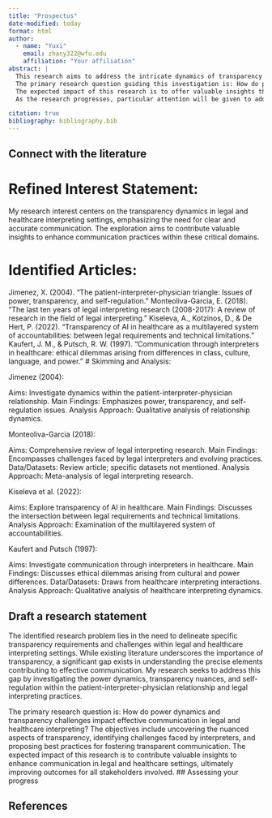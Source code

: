 ```yaml
---
title: "Prospectus"
date-modified: today
format: html
author:
  - name: "Yuxi"
    email: zhany322@wfu.edu
    affiliation: "Your affiliation"
abstract: |
  This research aims to address the intricate dynamics of transparency in legal and healthcare interpreting settings, contributing to the enhancement of communication efficacy within these critical domains. The study is prompted by the observed gap in understanding specific transparency requirements and challenges that influence the clarity and accuracy of communication. Drawing insights from key articles, including Jimenez (2004), Monteoliva-Garcia (2018), Kiseleva et al. (2022), and Kaufert and Putsch (1997), the research focuses on uncovering the nuanced elements within the patient-interpreter-physician relationship and legal interpreting practices. 
  The primary research question guiding this investigation is: How do power dynamics and transparency challenges impact effective communication in legal and healthcare interpreting? To address this question, the research objectives include delving into the intricacies of transparency, identifying challenges faced by interpreters, and proposing best practices to foster transparent communication. The methodology involves qualitative analysis of the power dynamics, transparency nuances, and self-regulation within the patient-interpreter-physician relationship, supplemented by a meta-analysis of legal interpreting research practices. Additionally, the study explores the intersection of legal requirements and technical limitations in AI-driven healthcare communication. 
  The expected impact of this research is to offer valuable insights that contribute to the refinement of communication practices in legal and healthcare settings. By unveiling the complexities of transparency, the study aims to improve outcomes for all stakeholders involved, fostering a more effective and ethical communication environment.
  As the research progresses, particular attention will be given to addressing challenges related to data availability, ensuring a robust and comprehensive exploration of the identified articles, and seeking expert consultation to refine the research focus and gather additional insights. The study holds the potential to significantly advance our understanding of transparency dynamics, ultimately benefiting the fields of legal and healthcare interpreting.

citation: true
bibliography: bibliography.bib
---
```


## Connect with the literature

# Refined Interest Statement:
My research interest centers on the transparency dynamics in legal and healthcare interpreting settings, emphasizing the need for clear and accurate communication. The exploration aims to contribute valuable insights to enhance communication practices within these critical domains.

# Identified Articles:

Jimenez, X. (2004). "The patient-interpreter-physician triangle: Issues of power, transparency, and self-regulation."
Monteoliva-Garcia, E. (2018). "The last ten years of legal interpreting research (2008-2017): A review of research in the field of legal interpreting."
Kiseleva, A., Kotzinos, D., & De Hert, P. (2022). "Transparency of AI in healthcare as a multilayered system of accountabilities: between legal requirements and technical limitations."
Kaufert, J. M., & Putsch, R. W. (1997). "Communication through interpreters in healthcare: ethical dilemmas arising from differences in class, culture, language, and power."
# Skimming and Analysis:

Jimenez (2004):

Aims: Investigate dynamics within the patient-interpreter-physician relationship.
Main Findings: Emphasizes power, transparency, and self-regulation issues.
Analysis Approach: Qualitative analysis of relationship dynamics.

Monteoliva-Garcia (2018):

Aims: Comprehensive review of legal interpreting research.
Main Findings: Encompasses challenges faced by legal interpreters and evolving practices.
Data/Datasets: Review article; specific datasets not mentioned.
Analysis Approach: Meta-analysis of legal interpreting research.

Kiseleva et al. (2022):

Aims: Explore transparency of AI in healthcare.
Main Findings: Discusses the intersection between legal requirements and technical limitations.
Analysis Approach: Examination of the multilayered system of accountabilities.

Kaufert and Putsch (1997):

Aims: Investigate communication through interpreters in healthcare.
Main Findings: Discusses ethical dilemmas arising from cultural and power differences.
Data/Datasets: Draws from healthcare interpreting interactions.
Analysis Approach: Qualitative analysis of healthcare interpreting dynamics.

## Draft a research statement

The identified research problem lies in the need to delineate specific transparency requirements and challenges within legal and healthcare interpreting settings. While existing literature underscores the importance of transparency, a significant gap exists in understanding the precise elements contributing to effective communication. My research seeks to address this gap by investigating the power dynamics, transparency nuances, and self-regulation within the patient-interpreter-physician relationship and legal interpreting practices.

The primary research question is: How do power dynamics and transparency challenges impact effective communication in legal and healthcare interpreting? The objectives include uncovering the nuanced aspects of transparency, identifying challenges faced by interpreters, and proposing best practices for fostering transparent communication. The expected impact of this research is to contribute valuable insights to enhance communication in legal and healthcare settings, ultimately improving outcomes for all stakeholders involved.
## Assessing your progress

## References
